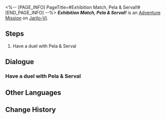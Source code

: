 <%-- [PAGE_INFO]
PageTitle=#Exhibition Match, Pela & Serval!#
[END_PAGE_INFO] --%>
{{Stub|Dialogue.}}
{{Mission Infobox
|id            = 8014141
|title         = 
|image         = <!--Mission Exhibition Match, Pela & Serval!.png-->
|type          = Adventure
|event_name    = 
|chapter       = 
|requirements  = 
|summary       = <!--official mission summary from Fate's Atlas-->
|characters    = Pela; Serval; Trailblazer
|startLocation = [[Jarilo-VI]] - [[Old Weapon Testing Ground]]
|world         = Jarilo-VI
|area          = Old Weapon Testing Ground
|prev          = 
|next          = 
|rewards       = 
}}
'''''Exhibition Match, Pela & Serval!''''' is an [[Adventure Mission]] on [[Jarilo-VI]].

==Steps==
# Have a duel with Pela & Serval

<!--
==Gameplay Notes==

--><!--
==Trial Character==

-->
==Dialogue==
{{Stub Dialogue}}
===Have a duel with Pela & Serval===
{{Mission Description|type=adventure|location=Old Weapon Testing Ground|The core gameplay loop behind Aetherium Wars is "dueling." Challenge different players and show your true strength!}}
{{Dialogue Start}}
:{{tx}}
{{Dialogue End}}

==Other Languages==
{{Other Languages
|en   = Exhibition Match, Pela & Serval!
|zhs  = 表演赛！佩拉&希露瓦
|zht  = 表演賽！佩拉&希露瓦
|ja   = エキシビションマッチ！ペラ&セーバル
|ko   = 시범 경기! 페라&서벌
|es   = Encuentro de exhibición: Pela y Serval
|fr   = Rencontre amicale&nbsp;: Pela & Serval&nbsp;!
|ru   = Показательный матч! Пела и Сервал!
|th   = แมตช์กระชับมิตร! Pela & Serval
|vi   = Giải Biểu Diễn! Pela & Serval
|de   = Schaukampf, Pela und Serval!
|id   = Pertandingan Ekshibisi, Pela & Serval!
|pt   = Batalha de Exibição, Pela e Serval!
}}

==Change History==
{{Change History|1.4}}
